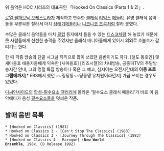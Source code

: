 {{{#!html
<object width="480" height="385"><param name="movie" value="http://www.youtube.com/v/kcVEgxUvKYc?fs=1&amp;hl=ko_KR"></param><param name="allowFullScreen" value="true"></param><param name="allowscriptaccess" value="always"></param><embed src="http://www.youtube.com/v/kcVEgxUvKYc?fs=1&amp;hl=ko_KR" type="application/x-shockwave-flash" allowscriptaccess="always" allowfullscreen="true" width="480" height="385"></embed></object>
}}}
위 음악은 HOC 시리즈의 대표곡인 「Hooked On Classics (Parts 1 & 2)」.

[[로열 필하모닉 오케스트라]]가 제작하고 연주한 [[클래식]] [[리믹스]] [[메들리]]. 유명 클래식 음악들을 부분부분 잘라서 마치 [[삼태기메들리]]나 [[니코니코 조곡]]처럼 잘라 붙였다.

수많은 클래식 음악들을 마치 [[클럽]] 등지에서 들을 수 있는 [[디스코]]처럼 해 놓았기 때문에 뭇 사람들에게 신선한 충격을 주었지만 클래식 매니아들에게 있어서 의외로 호불호가 갈리기도 한다.

한 때 각종 방송의 단골 시그널 뮤직으로 많이 쓰였던 음반이기도 하다. [철도 동호인] 및 새마을호 애용자들에게 익숙한 [새마을호] [리즈시절]의 차내방송, 공중파TV의 주말방송시간 안내, 그외 명절 특집 방송이나 혹은 그 예고, 심지어는 오전시간대의 '''아동 프로그램에까지'''[* EBS에서 했던 ~~링딩동~~딩동댕 유치원이라던지] 가끔 쓰이는 경우도 있었다.

[[디씨인사이드]]의 [[합성-필수요소 갤러리]]에 올라온 '필수요소 클래식 메들리'가 바로 이 음악에다가 음성 [[필수요소]]들을 덧씌운 작품. 

== 발매 음반 목록 ==
 * [Hooked on Classics] (1981)
 * Hooked on Classics 2 - [Can't Stop The Classics] (1983)
 * Hooked on Classics 3 - [Journey Through The Classics] (1983) 
 * [Hooked on Classics 4 - Baroque] ('''New World Ensemble''', 198x, CD Release 1992)
